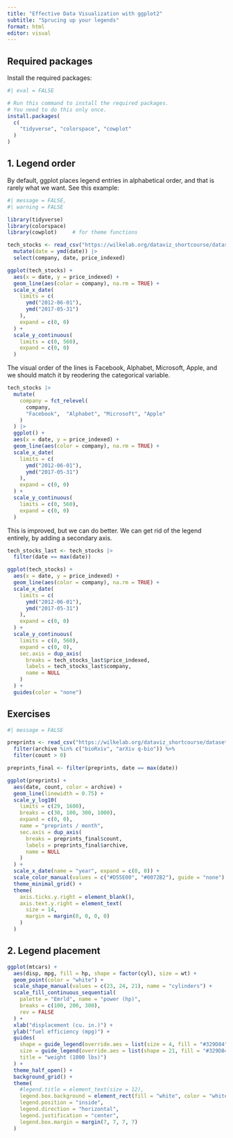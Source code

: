 ```yaml
---
title: "Effective Data Visualization with ggplot2"
subtitle: "Sprucing up your legends"
format: html
editor: visual
---
```


## Required packages

Install the required packages:

```r
#| eval = FALSE

# Run this command to install the required packages.
# You need to do this only once.
install.packages(
  c(
    "tidyverse", "colorspace", "cowplot"
  )
)
```

## 1. Legend order

By default, ggplot places legend entries in alphabetical order, and that is rarely what we want. See this example:

```r
#| message = FALSE,
#| warning = FALSE

library(tidyverse)
library(colorspace)
library(cowplot)     # for theme functions

tech_stocks <- read_csv("https://wilkelab.org/dataviz_shortcourse/datasets/tech_stocks.csv") |>
  mutate(date = ymd(date)) |>
  select(company, date, price_indexed)

ggplot(tech_stocks) +
  aes(x = date, y = price_indexed) +
  geom_line(aes(color = company), na.rm = TRUE) +
  scale_x_date(
    limits = c(
      ymd("2012-06-01"),
      ymd("2017-05-31")
    ),
    expand = c(0, 0)
  ) + 
  scale_y_continuous(
    limits = c(0, 560),
    expand = c(0, 0)
  )
```

The visual order of the lines is Facebook, Alphabet, Microsoft, Apple, and we should match it by reodering the categorical variable.

```r
tech_stocks |>
  mutate(
    company = fct_relevel(
      company,
      "Facebook",  "Alphabet", "Microsoft", "Apple"
    )
  ) |>
  ggplot() +
  aes(x = date, y = price_indexed) +
  geom_line(aes(color = company), na.rm = TRUE) +
  scale_x_date(
    limits = c(
      ymd("2012-06-01"),
      ymd("2017-05-31")
    ),
    expand = c(0, 0)
  ) + 
  scale_y_continuous(
    limits = c(0, 560),
    expand = c(0, 0)
  )
```

This is improved, but we can do better. We can get rid of the legend entirely, by adding a secondary axis.

```r
tech_stocks_last <- tech_stocks |>
  filter(date == max(date))

ggplot(tech_stocks) +
  aes(x = date, y = price_indexed) +
  geom_line(aes(color = company), na.rm = TRUE) +
  scale_x_date(
    limits = c(
      ymd("2012-06-01"),
      ymd("2017-05-31")
    ),
    expand = c(0, 0)
  ) + 
  scale_y_continuous(
    limits = c(0, 560),
    expand = c(0, 0),
    sec.axis = dup_axis(
      breaks = tech_stocks_last$price_indexed,
      labels = tech_stocks_last$company,
      name = NULL
    )
  ) +
  guides(color = "none")
```

## Exercises

```r
#| message = FALSE

preprints <- read_csv("https://wilkelab.org/dataviz_shortcourse/datasets/preprints.csv") |>
  filter(archive %in% c("bioRxiv", "arXiv q-bio")) %>%
  filter(count > 0)
```

```r
preprints_final <- filter(preprints, date == max(date))

ggplot(preprints) +
  aes(date, count, color = archive) + 
  geom_line(linewidth = 0.75) +
  scale_y_log10(
    limits = c(29, 1600),
    breaks = c(30, 100, 300, 1000),
    expand = c(0, 0),
    name = "preprints / month",
    sec.axis = dup_axis(
      breaks = preprints_final$count,
      labels = preprints_final$archive,
      name = NULL
    )
  ) + 
  scale_x_date(name = "year", expand = c(0, 0)) +
  scale_color_manual(values = c("#D55E00", "#0072B2"), guide = "none") +
  theme_minimal_grid() +
  theme(
    axis.ticks.y.right = element_blank(),
    axis.text.y.right = element_text(
      size = 14,
      margin = margin(0, 0, 0, 0)
    )
  )
```

## 2. Legend placement

```r
ggplot(mtcars) +
  aes(disp, mpg, fill = hp, shape = factor(cyl), size = wt) + 
  geom_point(color = "white") +
  scale_shape_manual(values = c(23, 24, 21), name = "cylinders") +
  scale_fill_continuous_sequential(
    palette = "Emrld", name = "power (hp)",
    breaks = c(100, 200, 300),
    rev = FALSE
  ) +
  xlab("displacement (cu. in.)") +
  ylab("fuel efficiency (mpg)") +
  guides(
    shape = guide_legend(override.aes = list(size = 4, fill = "#329D84")),
    size = guide_legend(override.aes = list(shape = 21, fill = "#329D84"),
    title = "weight (1000 lbs)")
  ) +
  theme_half_open() + 
  background_grid() +
  theme(
    #legend.title = element_text(size = 12),
    legend.box.background = element_rect(fill = "white", color = "white"),
    legend.position = "inside",
    legend.direction = "horizontal",
    legend.justification = "center",
    legend.box.margin = margin(7, 7, 7, 7)
  )
```
